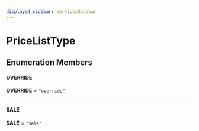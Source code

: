 ```yaml
---
displayed_sidebar: servicesSidebar
---
```



# PriceListType

## Enumeration Members

#### OVERRIDE

 **OVERRIDE** = `"override"`

___

#### SALE

 **SALE** = `"sale"`
